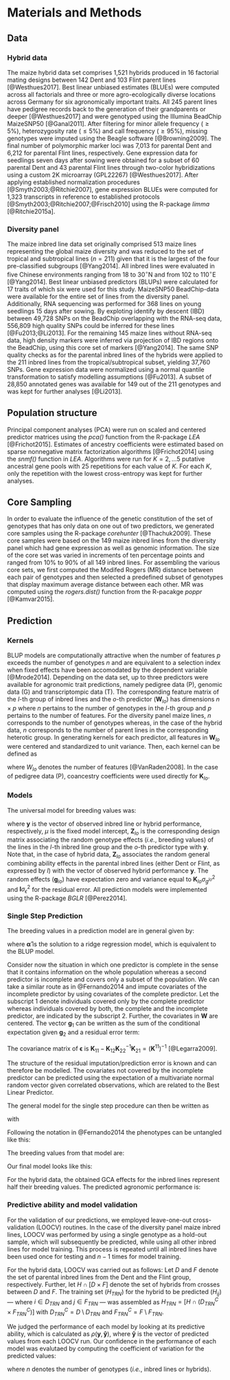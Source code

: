 # Materials and Methods

## Data
<!--
./reports/methods_data.R
-->

### Hybrid data
The maize hybrid data set comprises 1,521 hybrids produced in 16 factorial
mating designs between 142 Dent and 103 Flint parent lines [@Westhues2017]. 
Best linear unbiased estimates (BLUEs) were computed across all factorials and 
three or more agro-ecologically diverse locations across Germany for six 
agronomically important traits.
All 245 parent lines have pedigree records back to the generation of their 
grandparents or deeper [@Westhues2017] and were genotyped using the Illumina 
BeadChip MaizeSNP50 [@Ganal2011].
After filtering for minor allele frequency ($\geq 5$%), heterozygosity rate
($\leq 5$%) and call frequency ($\geq 95$%), missing genotypes were imputed 
using the Beagle software [@Browning2009].
The final number of polymorphic marker loci was 7,013 for parental Dent and
6,212 for parental Flint lines, respectively.
Gene expression data for seedlings seven days after sowing were obtained for a 
subset of 60 parental Dent and 43 parental Flint lines through two-color
hybridizations using a custom 2K microarray (GPL22267) [@Westhues2017].
After applying established normalization procedures [@Smyth2003;@Ritchie2007], 
gene expression BLUEs were computed for 1,323 transcripts in reference to 
established protocols [@Smyth2003;@Ritchie2007;@Frisch2010] using the R-package 
*limma* [@Ritchie2015a].



### Diversity panel
The maize inbred line data set originally comprised 513 maize lines representing 
the global maize diversity and was reduced to the set of tropical and
subtropical lines ($n = 211$) given that it is the largest of the four
pre-classified subgroups [@Yang2014].
All inbred lines were evaluated in five Chinese environments ranging from
$18$ to $30^{\circ}$N and from $102$ to $110^{\circ}$E [@Yang2014].
Best linear unbiased predictors (BLUPs) were calculated for 17 traits of which 
six were used for this study.
MaizeSNP50 BeadChip-data were available for the entire set of lines from the
diversity panel.
Additionally, RNA sequencing was performed for 368 lines on young seedlings 15 
days after sowing.
By exploting identify by descent (IBD) between 49,728 SNPs on the BeadChip 
overlapping with the RNA-seq data, 556,809 high quality SNPs could be inferred 
for these lines [@Fu2013;@Li2013].
For the remaining 145 maize lines without RNA-seq data, high density markers
were inferred via projection of IBD regions onto the BeadChip, using this core 
set of markers [@Yang2014].
The same SNP quality checks as for the parental inbred lines of the hybrids
were applied to the 211 inbred lines from the tropical/subtropical subset,
yielding 37,760 SNPs.
Gene expression data were normalized using a normal quantile transformation to
satisfy modelling assumptions [@Fu2013].
A subset of 28,850 annotated genes was available for 149 out of the 211
genotypes and was kept for further analyses [@Li2013].




## Population structure
Principal component analyses (PCA) were run on scaled and centered predictor 
matrices using the *pca()* function from the R-package *LEA* [@Frichot2015].
Estimates of ancestry coefficients were estimated based on sparse nonnegative
matrix factorization algorithms [@Frichot2014] using the *snmf()* function 
in *LEA*.
Algorithms were run for $K=2, \dots 5$ putative ancestral gene pools with 25
repetitions for each value of $K$. 
For each $K$, only the repetition with the lowest cross-entropy was kept for 
further analyses.



## Core Sampling
In order to evaluate the influence of the genetic constitution of the set of
genotypes that has only data on one out of two predictors, we generated core 
samples using the R-package *corehunter* [@Thachuk2009].
These core samples were based on the 149 maize inbred lines from the diversity
panel which had gene expression as well as genomic information.
The size of the core set was varied in increments of ten percentage points and 
ranged from 10% to 90% of all 149 inbred lines.
For assembling the various core sets, we first computed the Modifed Rogers (MR)
distance between each pair of genotypes and then selected a predefined subset
of genotypes that display maximum average distance between each other.
MR was computed using the *rogers.dist()* function from the R-pacakge *poppr*
[@Kamvar2015].




## Prediction

### Kernels
BLUP models are computationally attractive when the number of features $p$
exceeds the number of genotypes $n$ and are equivalent to a selection index
when fixed effects have been accomodated by the dependent variable [@Mrode2014].
Depending on the data set, up to three predictors were available for agronomic
trait predictions, namely pedigree data (P), genomic data (G) and
transcriptompic data (T).
The corresponding feature matrix of the $l$-th group of inbred lines and the 
$o$-th predictor ($\mathbf{W}_{lo}$) has dimensions $n \times p$ where $n$
pertains to the number of genotypes in the $l$-th group and $p$ pertains to 
the number of features.
For the diversity panel maize lines, $n$ corresponds to the number of genotypes
whereas, in the case of the hybrid data, $n$ corresponds to the number of
parent lines in the corresponding heterotic group.
In generating kernels for each predictor, all features in $\mathbf{W}_{lo}$ were
centered and standardized to unit variance.
Then, each kernel can be defined as

\begin{equation} (\#eq:GenomicRelationship)
  \mathbf{K}_{lo} = \frac{1}{W_{lo}} \mathbf{W}_{lo} \mathbf{W}_{lo}^{\top},
\end{equation}

where $W_{lo}$ denotes the number of features [@VanRaden2008].
In the case of pedigree data (P), coancestry coefficients were used directly
for $\mathbf{K}_{lo}$.



### Models
The universal model for breeding values was:

\begin{equation} (\#eq:KBLUPModel)
  \mathbf{y} = \mu + 
  \sum_{l=1}^{L} \mathbf{Z}_{lo} \mathbf{g}_{lo} +
  \mathbf{\epsilon},
\end{equation}


where $\mathbf{y}$ is the vector of observed inbred line or hybrid performance,
respectively, $\mu$ is the fixed model intercept, $\mathbf{Z}_{lo}$ is the 
corresponding design matrix associating the random genotype effects (*i.e.*, 
breeding values) of the lines in the $l$-th inbred line group and the $o$-th 
predictor type with $\mathbf{y}$.
Note that, in the case of hybrid data, $\mathbf{Z}_{lo}$ associates the random
general combining ability effects in the parental inbred lines (either Dent or
Flint, as expressed by $l$) with the vector of observed hybrid performance
$\mathbf{y}$.
The random effects ($\mathbf{g}_{lo}$) have expectation zero and variance equal 
to $\mathbf{K}_{lo} \sigma^{2}_{{g}^{lo}}$ and $\mathbf{I} \sigma^2_{\epsilon}$ 
for the residual error.
All prediction models were implemented using the R-package *BGLR* [@Perez2014]. 



### Single Step Prediction

The breeding values in a prediction model are in general given by:
\begin{equation} (\#eq:mrnaebv)
	\mathbf{\tilde{g}} = \mathbf{W}\boldsymbol{\hat{\alpha}},
\end{equation}

where $\boldsymbol{\hat{\alpha}}$ is the solution to a ridge regression model,
which is equivalent to the BLUP model.

Consider now the situation in which one predictor is complete in the sense that
it contains information on the whole population whereas a second predictor is
incomplete and covers only a subset of the population.
We can take a similar route as in @Fernando2014 and impute covariates of the 
incomplete predictor by using covariates of the complete predictor.
Let the subscript $1$ denote individuals covered only by the complete
predictor whereas individuals covered by both, the complete and the
incomplete predictor, are indicated by the subscript $2$.
Further, the covariates in $\mathbf{W}$ are centered.
The vector $\mathbf{g}_1$ can be written as the sum of the conditional 
expectation given $\mathbf{g}_2$ and a residual error term:
\begin{align} (\#eq:mrna1)
	\mathbf{g_1} &= E(\mathbf{g}_1|\mathbf{g}_2) + \boldsymbol{\epsilon} \\
	&= \mathbf{K_{12}}\mathbf{K_{22}}^{-1}\mathbf{W_2}\boldsymbol{\hat{\alpha}} + (\mathbf{g_1} - \mathbf{K_{12}}\mathbf{K_{22}}^{-1}\mathbf{W_2}\boldsymbol{\hat{\alpha}}) \\
	&= \mathbf{\hat{g}}_1 + \boldsymbol{\epsilon}
\end{align}

The covariance matrix of $\boldsymbol{\epsilon}$ is $\mathbf{K}_{11} - \mathbf{K}_{12}\mathbf{K}_{22}^{-1}\mathbf{K}_{21} = (\mathbf{K}^{11})^{-1}$
[@Legarra2009].

The structure of the residual imputation/prediction error is known and can 
therefore be modelled.
The covariates not covered by the incomplete predictor can be predicted using 
the expectation of a multivariate normal random vector given correlated 
observations, which are related to the Best Linear Predictor.

The general model for the single step procedure can then be written as 

\begin{equation}
  (\#eq:single-step-model)
\mathbf{y} = \mathbf{Xb} + \mathbf{W} \boldsymbol{\alpha} + \mathbf{U}^{Complete} \boldsymbol{\epsilon}^{Complete} + \mathbf{e},
\end{equation}

with

\begin{equation}
 (\#eq:single-step-submatrices)
\mathbf{X} = 
\begin{bmatrix}
  X_1 \\
  X_2 
 \end{bmatrix},
 \mathbf{W} = 
\begin{bmatrix}
  Z_1\hat{\mathbf{W}_1} \\
  \mathbf{W}_2 
 \end{bmatrix},
 \mathbf{U}^{Complete} = 
\begin{bmatrix}
  Z_1 \\
  0 
 \end{bmatrix}
\end{equation}

Following the notation in @Fernando2014 the phenotypes can be untangled like this:

\begin{align}
 (\#eq:entangled-augmented-single-step-model)
\begin{bmatrix}
  y_1 \\
  y_2 
 \end{bmatrix}
& =
 \begin{bmatrix}
  X_1 \\
  X_2 
 \end{bmatrix}
 \boldsymbol{\beta} + 
 \begin{bmatrix}
  Z_1 & 0 \\
  0 & Z_2 
 \end{bmatrix}
\begin{bmatrix}
  g_1 \\
  g_2 
 \end{bmatrix}
  + \mathbf{e} \\
    & = 
 \begin{bmatrix}
  X_1 \\
  X_2 
 \end{bmatrix}
 \boldsymbol{\beta} + 
 \begin{bmatrix}
  Z_1 & 0 \\
  0 & Z_2 
 \end{bmatrix}
\begin{bmatrix}
  \mathbf{K}_{12}\mathbf{K}_{22}^{-1}\mathbf{W}_2\boldsymbol{\alpha} + \boldsymbol{\epsilon}^{Complete}  \\
  \mathbf{W}_2\boldsymbol{\alpha} \\
 \end{bmatrix}
  + \mathbf{e} \\
    & = 
 \begin{bmatrix}
  X_1 \\
  X_2 
 \end{bmatrix}
 \boldsymbol{\beta} + 
 \begin{bmatrix}
  Z_1 & 0 \\
  0 & Z_2 
 \end{bmatrix}
\begin{bmatrix}
  \hat{\mathbf{W}_1}\boldsymbol{\alpha} + \boldsymbol{\epsilon}^{Complete} \\
  \mathbf{W}_2\boldsymbol{\alpha} \\
 \end{bmatrix}
  + \mathbf{e} \\
\end{align}

The breeding values from that model are:

\begin{equation}
 (\#eq:breeding-values)
\tilde{\mathbf{g}} = 
 \begin{bmatrix}
  \hat{\mathbf{W}_1} \\
  \mathbf{W}_2 
 \end{bmatrix}
 \hat{\boldsymbol{\alpha}}
 + 
 \begin{bmatrix}
  \mathbf{Z}_1 \\
  0
 \end{bmatrix}
 \hat{\boldsymbol{\epsilon}}^{Complete} 
\end{equation}






Our final model looks like this:

\begin{align}
 (\#eq:final-model)
\mathbf{y} &= \mathbf{Xb} +
\sum_{l=1}^{L} \mathbf{Z}_{l}\mathbf{W}_{l} \boldsymbol{\alpha}_{l} + 
\sum_{l=1}^{L} \mathbf{Z}_{l}\mathbf{U}_{l}^{Complete} \boldsymbol{\epsilon}_{l}^{Complete} +
\mathbf{e}.
\end{align}

For the hybrid data, the obtained GCA effects for the inbred lines represent 
half their breeding values.
The predicted agronomic performance is:

\begin{equation}
 (\#eq:predicted-performance)
\hat{\mathbf{y}} = \sum_{l=1}^{L} \mathbf{Z}_{l}\tilde{\mathbf{g}}_{l} 
\end{equation}




### Predictive ability and model validation
For the validation of our predictions, we employed leave-one-out
cross-validation (LOOCV) routines.
In the case of the diversity panel maize inbred lines, LOOCV was performed by 
using a single genotype as a hold-out sample, which will subsequently be 
predicted, while using all other inbred lines for model training.
This process is repeated until all inbred lines have been used once for testing
and $n - 1$ times for model training.

For the hybrid data, LOOCV was carried out as follows:
Let $D$ and $F$ denote the set of parental inbred lines from the Dent and the 
Flint group, respectively.
Further, let $H \cap [D \times F]$ denote the set of hybrids from crosses 
between $D$ and $F$.
The training set ($H_{TRN}$) for the hybrid to be predicted ($H_{ij}$) --- 
where $i \in D_{TRN}$ and $j \in F_{TRN}$ --- was assembled as 
$H_{TRN} = [H \cap (D_{TRN}^{C} \times F_{TRN}^{C})]$ with
$D_{TRN}^{C} = D \setminus D_{TRN}$ and $F_{TRN}^{C} = F \setminus F_{TRN}$.

We judged the performance of each model by looking at its predictive ability,
which is calculated as $\rho(\mathbf{y}, \mathbf{\hat{y}})$, where 
$\mathbf{\hat{y}}$ is the vector of predicted values from each LOOCV run.
Our confidence in the performance of each model was evalutaed by computing the
coefficient of variation for the predicted values:

\begin{equation}
  (\#eq:CV)
CV = \sqrt{\frac{\sum_{i = 1}^{n} \sigma^{2}_{\hat{y}(i)} / n}{\sum_{i=1}^{n}\hat{y}_{i} / n}},
\end{equation}

where $n$ denotes the number of genotypes (*i.e.*, inbred lines or hybrids).

